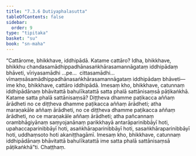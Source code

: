 ```yaml
---
title: "7.3.6 Dutiyaphalasutta"
tableOfContents: false
sidebar:
  order: 9
type: "tipitaka"
basket: "su"
book: "sn-maha"
---
```



<DynamicBreadcrumb />

<Division number="838" book="sn-maha" bookNo="14" page="249">

<Paragraph number="1485" book="sn-maha">
“Cattārome, bhikkhave, iddhipādā. Katame cattāro? Idha, bhikkhave, bhikkhu chandasamādhippadhānasaṅkhārasamannāgataṃ iddhipādaṃ bhāveti, vīriyasamādhi …pe…  cittasamādhi…  vīmaṃsāsamādhippadhānasaṅkhārasamannāgataṃ iddhipādaṃ bhāveti—  ime kho, bhikkhave, cattāro iddhipādā. Imesaṃ kho, bhikkhave, catunnaṃ iddhipādānaṃ bhāvitattā bahulīkatattā satta phalā sattānisaṃsā pāṭikaṅkhā.
</Paragraph>

<Paragraph number="1486" book="sn-maha">
Katame satta phalā sattānisaṃsā? Diṭṭheva dhamme paṭikacca aññaṃ ārādheti no ce diṭṭheva dhamme paṭikacca aññaṃ ārādheti; atha maraṇakāle aññaṃ ārādheti, no ce diṭṭheva dhamme paṭikacca aññaṃ ārādheti, no ce maraṇakāle aññaṃ ārādheti; atha pañcannaṃ orambhāgiyānaṃ saṃyojanānaṃ parikkhayā antarāparinibbāyī hoti, upahaccaparinibbāyī hoti, asaṅkhāraparinibbāyī hoti, sasaṅkhāraparinibbāyī hoti, uddhaṃsoto hoti akaniṭṭhagāmī. Imesaṃ kho, bhikkhave, catunnaṃ iddhipādānaṃ bhāvitattā bahulīkatattā ime satta phalā sattānisaṃsā pāṭikaṅkhā”ti.

</Paragraph>
</Division>

<Paragraph number="1487" type="center" book="sn-maha">
Chaṭṭhaṃ.
</Paragraph>